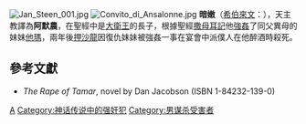 [[File:Jan_Steen_001.jpg|thumb]]
[[File:Convito_di_Ansalonne.jpg|thumb]]
'''暗嫩'''（[[希伯來文|希伯來文]]：{{lang|he|אַמְנוֹן|}}），天主教譯為'''阿默農'''，在聖經中是[[大衛王|大衛王]]的長子，根據聖經[[撒母耳記|撒母耳記]]他[[強姦|強姦]]了同父異母的妹妹[[他瑪_(大衛之女)|他瑪]]，兩年後[[押沙龍|押沙龍]]因復仇妹妹被強姦一事在宴會中派僕人在他醉酒時殺死。

==參考文獻==
<div class="references-small">
<references></references>
</div>
*''The Rape of Tamar'', novel by Dan Jacobson (ISBN 1-84232-139-0)

{{Authority control}}
{{People in the Bible-stub}}

[[Category:聖經人物|A]]
[[Category:神话传说中的强奸犯|Category:神话传说中的强奸犯]]
[[Category:男谋杀受害者|Category:男谋杀受害者]]